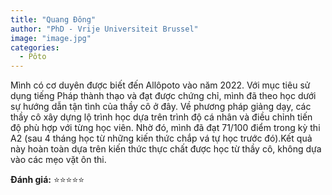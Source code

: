 ```yaml
---
title: "Quang Đông"
author: "PhD - Vrije Universiteit Brussel"
image: "image.jpg"
categories:
  - Pôto
---
```


Mình có cơ duyên được biết đến Allôpoto vào năm 2022. Với mục tiêu sử dụng tiếng Pháp thành thạo và đạt được chứng chỉ, mình đã theo học dưới sự hướng dẫn tận tình của thầy cô ở đây.
Về phương pháp giảng dạy, các thầy cô xây dựng lộ trình học dựa trên trình độ cá nhân và điều chỉnh tiến độ phù hợp với từng học viên. Nhờ đó, mình đã đạt 71/100 điểm trong kỳ thi A2 (sau 4 tháng học từ những kiến thức chắp vá tự học trước đó).Kết quả này hoàn toàn dựa trên kiến thức thực chất được học từ thầy cô, không dựa vào các mẹo vặt ôn thi.

**Đánh giá:** ⭐⭐⭐⭐⭐
